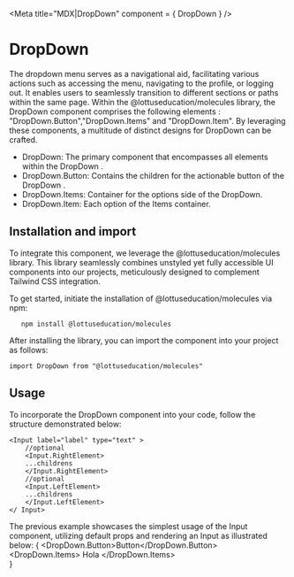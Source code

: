 

<Meta title="MDX|DropDown" component = { DropDown } />

# DropDown 


The dropdown menu serves as a navigational aid, facilitating various actions such as accessing the menu, navigating to the profile, or logging out. It enables users to seamlessly transition to different sections or paths within the same page.
Within the @lottuseducation/molecules library, the DropDown component comprises the following elements : "DropDown.Button","DropDown.Items" and "DropDown.Item". By leveraging these components, a multitude of distinct designs for DropDown can be crafted.

- DropDown: The primary component that encompasses all elements within the DropDown .
- DropDown.Button: Contains the children for the actionable button of the DropDown .
- DropDown.Items: Container for the options side of the DropDown. 
- DropDown.Item: Each option of the Items container. 

## Installation and import

To integrate this component, we leverage the @lottuseducation/molecules library. This library seamlessly combines unstyled
yet fully accessible UI components into our projects, meticulously designed to complement Tailwind CSS integration.

To get started, initiate the installation of @lottuseducation/molecules via npm:

```
   npm install @lottuseducation/molecules
```


After installing the library, you can import the component into your project as follows:

`import DropDown from "@lottuseducation/molecules"`


## Usage


To incorporate the DropDown component into your code, follow the structure demonstrated below:

```
<Input label="label" type="text" >
    //optional
    <Input.RightElement>
    ...childrens
    </Input.RightElement>
    //optional
    <Input.LeftElement>
    ...childrens
    </Input.LeftElement>
</ Input>
```
The previous example showcases the simplest usage of the Input component, utilizing default props and rendering an Input
as illustrated below:
{
    <DropDown>
    <DropDown.Button>Button</DropDown.Button>
    <DropDown.Items>
    <span>Hola</span>
    </DropDown.Items>    
    </DropDown>
               }

